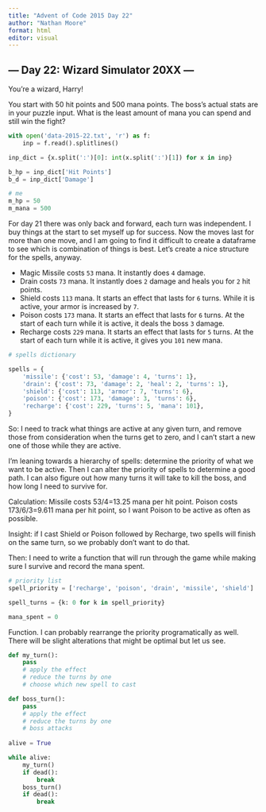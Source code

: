 ```yaml
---
title: "Advent of Code 2015 Day 22"
author: "Nathan Moore"
format: html
editor: visual
---
```


## --- Day 22: Wizard Simulator 20XX ---

You're a wizard, Harry!

You start with 50 hit points and 500 mana points. The boss's actual stats are in your puzzle input. What is the least amount of mana you can spend and still win the fight?

```python

with open('data-2015-22.txt', 'r') as f:
    inp = f.read().splitlines()

inp_dict = {x.split(':')[0]: int(x.split(':')[1]) for x in inp}

b_hp = inp_dict['Hit Points']
b_d = inp_dict['Damage']

# me
m_hp = 50
m_mana = 500

```

For day 21 there was only back and forward, each turn was independent. I buy things at the start to set myself up for success. Now the moves last for more than one move, and I am going to find it difficult to create a dataframe to see which is combination of things is best. Let's create a nice structure for the spells, anyway.

-   Magic Missile costs `53` mana. It instantly does `4` damage.
-   Drain costs `73` mana. It instantly does `2` damage and heals you for `2` hit points.
-   Shield costs `113` mana. It starts an effect that lasts for `6` turns. While it is active, your armor is increased by `7`.
-   Poison costs `173` mana. It starts an effect that lasts for `6` turns. At the start of each turn while it is active, it deals the boss `3` damage.
-   Recharge costs `229` mana. It starts an effect that lasts for `5` turns. At the start of each turn while it is active, it gives you `101` new mana.

```python

# spells dictionary

spells = {
    'missile': {'cost': 53, 'damage': 4, 'turns': 1},
    'drain': {'cost': 73, 'damage': 2, 'heal': 2, 'turns': 1},
    'shield': {'cost': 113, 'armor': 7, 'turns': 6},
    'poison': {'cost': 173, 'damage': 3, 'turns': 6},
    'recharge': {'cost': 229, 'turns': 5, 'mana': 101},
}


```

So: I need to track what things are active at any given turn, and remove those from consideration when the turns get to zero, and I can't start a new one of those while they are active.

I'm leaning towards a hierarchy of spells: determine the priority of what we want to be active. Then I can alter the priority of spells to determine a good path. I can also figure out how many turns it will take to kill the boss, and how long I need to survive for.

Calculation: Missile costs 53/4=13.25 mana per hit point. Poison costs 173/6/3=9.611 mana per hit point, so I want Poison to be active as often as possible.

Insight: if I cast Shield or Poison followed by Recharge, two spells will finish on the same turn, so we probably don't want to do that.

Then: I need to write a function that will run through the game while making sure I survive and record the mana spent.

```python

# priority list
spell_priority = ['recharge', 'poison', 'drain', 'missile', 'shield']

spell_turns = {k: 0 for k in spell_priority}

mana_spent = 0


```

Function. I can probably rearrange the priority programatically as well. There will be slight alterations that might be optimal but let us see.

```python

def my_turn(): 
    pass
    # apply the effect
    # reduce the turns by one
    # choose which new spell to cast

def boss_turn(): 
    pass
    # apply the effect
    # reduce the turns by one
    # boss attacks
    
alive = True

while alive: 
    my_turn()
    if dead(): 
        break
    boss_turn()
    if dead(): 
        break
    

```
